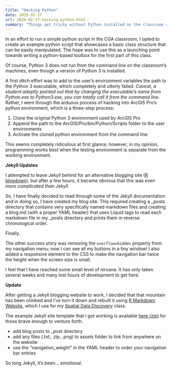 ```yaml
---
title: "Hacking Python"
date: 2020-02-17
url: 2020-02-17-hacking-python.html
summary: "Things get tricky without Python installed on the classroom computers; ArcGIS Pro to the rescue! Finally solve the Rubik's cube that is Jekyll only in time to abandon it completely."
---
```


In an effort to run a simple python script in the CGA classroom, I opted to create an example python script that showcases a basic class structure that can be easily manipulated.
The hope was to use this as a launching point towards writing a python-based toolbox for the first part of this class.

Of course, Python 3 does not run from the command line on the classroom's machines, even though a version of Python 3 is installed.

A first ditch effort was to add to the user's environment variables the path to the Python 3 executable, which completely and utterly failed.
*Caveat, a student adeptly pointed out that by changing the executable's name from Python.exe to Python3.exe, you can totally call it from the command line.*
Rather, I went through the arduous process of hacking into ArcGIS Pro's python environment, which is a three-step process:

1. Clone the original Python 3 environment used by ArcGIS Pro
2. Append the path to the ArcGIS/Pro/bin/Python/Scripts folder to the user environments
3. Activate the cloned python environment from the command line

This seems completely ridiculous at first glance; however, in my opinion, programming works best when the testing environment is separate from the working environment.

**Jekyll Updates**

I attempted to leave Jekyll behind for an alternative blogging site ([R blogdown](https://bookdown.org/yihui/blogdown/)), but after a few hours, it became obvious that this was *even more complicated than Jekyll*.

So, I have finally decided to read through some of the Jekyll documentation and in doing so, I have created my blog site.
This required creating a \_posts directory that contains very specifically named markdown files and creating a blog.md (with a proper YAML header) that uses Liquid tags to read each markdown file in my \_posts directory and prints them in reverse chronological order.

Finally.

The other success story was removing the `overflow=hidden` property from my navigation menu; now I can see all my buttons in a tiny window!
I also added a responsive element to the CSS to make the navigation bar twice the height when the screen size is small.

I feel that I have reached some small level of nirvana.
It has only taken several weeks and many lost hours of development to get here.

**Update**

After getting a Jekyll blogging website to work, I decided that that mountain has been climbed and I've torn it down and rebuilt it using [R Markdown Website](https://rmarkdown.rstudio.com/lesson-13.html), which I use for my [Spatial Data Discovery](https://spatial-data-discovery.github.io/) class.

The example Jekyll site template that I got working is available [here (zip)](https://drive.google.com/file/d/1zlClR6zW6RO-MaarbzzUisDM1ChPiZMp/view?usp=sharing) for those brave enough to venture forth.

- add blog posts to \_post directory
- add any files (.txt, .zip, .png) to assets folder to link from anywhere on the website
- use the "navigation_weight" in the YAML header to order your navigation bar entries

So long Jekyll, it's been... emotional.
